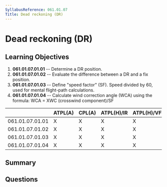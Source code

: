 ```yaml
---
SyllabusReference: 061.01.07
Title: Dead reckoning (DR)
---
```


# Dead reckoning (DR)

## Learning Objectives

1. **061.01.07.01.01** -- Determine a DR position.
2. **061.01.07.01.02** -- Evaluate the difference between a DR and a fix
   position.
3. **061.01.07.01.03** -- Define "speed factor" (SF). Speed divided by 60, used
   for mental flight-path calculations.
4. **061.01.07.01.04** -- Calculate wind correction angle (WCA) using the
   formula: WCA = XWC (crosswind component)/SF

|                 | ATPL(A) | CPL(A) | ATPL(H)/IR | ATPL(H)/VFR | CPL(H) | IR  | CBIR(A) |
| --------------- | ------- | ------ | ---------- | ----------- | ------ | --- | ------- |
| 061.01.07.01.01 | X       | X      | X          | X           | X      |     |         |
| 061.01.07.01.02 | X       | X      | X          | X           | X      |     |         |
| 061.01.07.01.03 | X       | X      | X          | X           | X      |     |         |
| 061.01.07.01.04 | X       | X      | X          | X           | X      |     |         |

## Summary

## Questions
